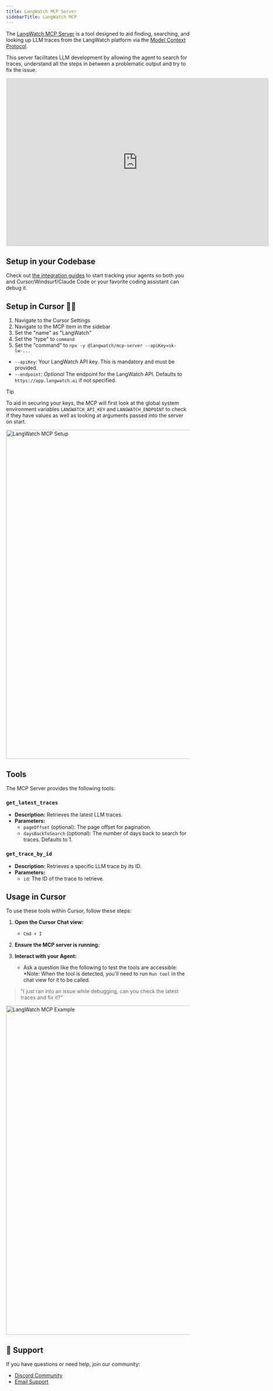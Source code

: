 ```yaml
---
title: LangWatch MCP Server
sidebarTitle: LangWatch MCP
---
```


The [LangWatch MCP Server](https://www.npmjs.com/package/@langwatch/mcp-server) is a tool designed to aid finding, searching, and looking up LLM traces from the LangWatch platform via the [Model Context Protocol](https://modelcontextprotocol.io/introduction).

This server facilitates LLM development by allowing the agent to search for traces, understand all the steps in between a problematic output and try to fix the issue.

<iframe
  width="720"
  height="460"
  src="https://www.youtube.com/embed/ZPaG9H-N0uY"
  title="YouTube video player"
  frameborder="0"
  allow="accelerometer; autoplay; clipboard-write; encrypted-media; gyroscope; picture-in-picture"
  allowFullScreen
></iframe>

## Setup in your Codebase

Check out [the integration guides](/integration/overview) to start tracking your agents so both you and Cursor/Windsurf/Claude Code or your favorite coding assistant can debug it.

## Setup in Cursor 👩‍💻

1. Navigate to the Cursor Settings
2. Navigate to the MCP item in the sidebar
3. Set the "name" as "LangWatch"
4. Set the "type" to `command`
5. Set the "command" to `npx -y @langwatch/mcp-server --apiKey=sk-lw-...`
- `--apiKey`: Your LangWatch API key. This is mandatory and must be provided.
- `--endpoint`: *Optional* The endpoint for the LangWatch API. Defaults to `https://app.langwatch.ai` if not specified.

> [!TIP]
> To aid in securing your keys, the MCP will first look at the global system environment variables `LANGWATCH_API_KEY` and `LANGWATCH_ENDPOINT` to check if they have values as well as looking at arguments passed into the server on start.

<img alt="LangWatch MCP Setup" src="https://github.com/langwatch/langwatch/raw/main/assets/mcp-server/cursor-setup.light.webp" width="900" />

## Tools

The MCP Server provides the following tools:

### `get_latest_traces`

- **Description:** Retrieves the latest LLM traces.
- **Parameters:**
  - `pageOffset` (optional): The page offset for pagination.
  - `daysBackToSearch` (optional): The number of days back to search for traces. Defaults to 1.

### `get_trace_by_id`

- **Description:** Retrieves a specific LLM trace by its ID.
- **Parameters:**
  - `id`: The ID of the trace to retrieve.

## Usage in Cursor

To use these tools within Cursor, follow these steps:

1. **Open the Cursor Chat view:**
    - `Cmd + I`

2. **Ensure the MCP server is running:**

3. **Interact with your Agent:**
    - Ask a question like the following to test the tools are accessible: *Note: When the tool is detected, you'll need to run `Run tool` in the chat view for it to be called.

> "I just ran into an issue while debugging, can you check the latest traces and fix it?"

<img alt="LangWatch MCP Example" src="https://github.com/langwatch/langwatch/raw/main/assets/mcp-server/cursor-example.light.webp" width="900" />


## 🛟 Support

If you have questions or need help, join our community:

- [Discord Community](https://discord.gg/kT4PhDS2gH)
- [Email Support](mailto:support@langwatch.ai)
